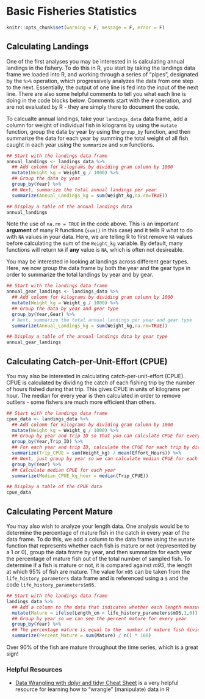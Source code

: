 # Basic Fisheries Statistics

```r
knitr::opts_chunk$set(warning = F, message = F, error = F)
```

## Calculating Landings
One of the first analyses you may be interested in is calculating annual landings in the fishery. To do this in R, you start by taking the landings data frame we loaded into R, and working through a series of "pipes", designated by the `%>%` operation, which progressively analyzes the data from one step to the next. Essentially, the output of one line is fed into the input of the next line. There are also some helpful comments to tell you what each line is doing in the code blocks below. Comments start with the `#` operation, and are not evaluated by R - they are simply there to document the code. 

To calcualte annual landings, take your `landings_data` data frame, add a column for weight of individual fish in kilograms by using the `mutate` function, group the data by year by using the `group_by` function, and then summarize the data for each year by summing the total weight of all fish caught in each year using the `summarize` and `sum` functions.

```r
## Start with the landings data frame
annual_landings <- landings_data %>% 
  ## Add colomn for kilograms by dividing gram column by 1000
  mutate(Weight_kg = Weight_g / 1000) %>%
  ## Group the data by year
  group_by(Year) %>% 
  ## Next, summarize the total annual landings per year
  summarize(Annual_Landings_kg = sum(Weight_kg,na.rm=TRUE))

## Display a table of the annual landings data
annual_landings
```

Note the use of `na.rm = TRUE` in the code above. This is an important **argument** of many R functions (`sum()` in this case) and it tells R what to do with `NA` values in your data. Here, we are telling R to first remove `NA` values before calculating the sum of the `Weight_kg` variable.  By default, many functions will return `NA` if **any** value is `NA`, which is often not desireable.  

You may be interested in looking at landings across different gear types. Here, we now group the data frame by both the year and the gear type in order to summarize the total landings by year and by gear.

```r
## Start with the landings data frame
annual_gear_landings <- landings_data %>% 
  ## Add colomn for kilograms by dividing gram column by 1000
  mutate(Weight_kg = Weight_g / 1000) %>%
  ## Group the data by year and gear type
  group_by(Year,Gear) %>% 
  # Next, summarize the total annual landings per year and gear type
  summarize(Annual_Landings_kg = sum(Weight_kg,na.rm=TRUE))

## Display a table of the annual landings data by gear type
annual_gear_landings
```

## Calculating Catch-per-Unit-Effort (CPUE)
You may also be interested in calculating catch-per-unit-effort (CPUE). CPUE is calculated by dividing the catch of each fishing trip by the number of hours fished during that trip. This gives CPUE in units of kilograms per hour. The median for every year is then calculated in order to remove outliers - some fishers are much more efficient than others.


```r
## Start with the landings data frame
cpue_data <- landings_data %>% 
  ## Add colomn for kilograms by dividing gram column by 1000
  mutate(Weight_kg = Weight_g / 1000) %>%
  ## Group by year and Trip ID so that you can calculate CPUE for every trip in every year
  group_by(Year,Trip_ID) %>% 
  ## For each year and trip ID, calculate the CPUE for each trip by dividing the sum of the catch, converted from grams to kilograms, by the trip by the number of fishing hours
  summarize(Trip_CPUE = sum(Weight_kg) / mean(Effort_Hours)) %>% 
  ## Next, just group by year so we can calculate median CPUE for each year across all trips in the year
  group_by(Year) %>% 
  ## Calculate median CPUE for each year
  summarize(Median_CPUE_kg_hour = median(Trip_CPUE))

## Display a table of the CPUE data
cpue_data
```

## Calculating Percent Mature

You may also wish to analyze your length data. One analysis would be to determine the percentage of mature fish in the catch in every year of the data frame. To do this, we add a column to the data frame using the `mutate` function that represents whether each fish is mature or not (represented by a 1 or 0), group the data frame by year, and then summarize for each year the percentage of mature fish out of the total number of sampled fish. To determine if a fish is mature or not, it is compared against *m95*, the length at which 95% of fish are mature. The value for `m95` can be taken from the `life_history_parameters` data frame and is referenced using a `$` and the code `life_history_parameters$m95`.

```r
## Start with the landings data frame
landings_data %>% 
  ## Add a column to the data that indicates whether each length measurement is from a mature or immature fish. If it's mature, this value should be 1; if immature, 0.
  mutate(Mature = ifelse(Length_cm > life_history_parameters$m95,1,0)) %>% 
  ## Group by year so we can see the percent mature for every year
  group_by(Year) %>% 
  ## The percentage mature is equal to the  number of mature fish divided by the total number of fish and multiplied by 100
  summarize(Percent_Mature = sum(Mature) / n() * 100) 
```

Over 90% of the fish are mature throughout the time series, which is a great sign!

### Helpful Resources
+ [Data Wrangling with dplyr and tidyr Cheat Sheet](https://www.rstudio.com/wp-content/uploads/2015/02/data-wrangling-cheatsheet.pdf) is a very helpful resource for learning how to "wrangle" (manipulate) data in R